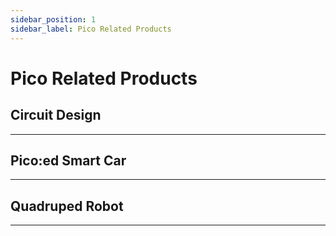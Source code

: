 ```yaml
---
sidebar_position: 1
sidebar_label: Pico Related Products
---
```







# Pico Related Products


## Circuit Design
---

<cardbox>
  <card
    href="./picoed/circuit-design/picoed-starter-kit/"
    title="Picoed Starter Kit"
    description="The Pico:ed Little Scientist Kit is a Pico:ed starter kit developed by the ELECFREAKS team for teens to learn circuits and programming. The kit provides numerous electronic components such as LEDs, buttons, buzzers, temperature sensors, servos, motors and colorful light rings. It also comes with numerous reference cases and detailed documentation to help you get started quickly. The Pico:ed Little Scientist Kit accompanies you into the wonderful world of electronics."
    img={picoed_starter_kit_Icon}
  />
</cardbox>

## Pico:ed Smart Car
---

<cardbox>
  <card
    href="./picoed/picoed-smart-car/picoed-samrt-cutebot"
    title="Pico:ed Smart Cutebot kit"
    description="ELECFREAKS Pico:ed Smart Cutebot is a rear-drive smart car driven by dual high speed motors. There are many on-board equipments on the Pico:ed Smart Cutebot including ultrasonic sensor, two RGB LED headlights, clearance lamps on thebo ttom, two line-tracking probes, an active buzzer as the horn and so on! Let's drive your first smart carELECFREAKS Pico:ed Smart Cutebot is a rear-drive smart car driven by dual high speed motors."
    img={picoed_samrt_cutebot_Icon}
  />
  <card
    href="./picoed/picoed-smart-car/picoed-ringbit-car-v2"
    title="Picoed Ringbit V2 Kit"
    description="Ring:bit car is a DIY smart car which is based on Pico:ed board and ELECFREAKS Ring:bit. It adopts modular assembly and programming-driven method, which is easy to learn. It will bring a rich experience to your creation. Next, let's take a look at the details of the Ring:bit car kit."
    img={picoed_ringbit_car_v2_Icon}
  />
</cardbox>

## Quadruped Robot
---

<cardbox>
  <card
    href="./cm4-xgo-robot-kit"
    title="CM4 XGO Robot Kit"
    description="XGO-lite2 is a desktop Al robot dog with 15 DOF and a gripper powered by a Raspberry CM4 for Al edge computing applications. It has a 2.3KG.CM serial bus servo, supports omnidirectional movement, 6D posture control, posture stability, multiple motion gaits, internally equipped with 6-axis IMU, joint position sensors and current sensors for position feedback, joint rotation and torque readings for internal algorithms and secondary development. The robot dog allows for Blocky and Python programming via a custom APP or PC for developing Al applications."
    img={cm4_xgo_robot_kit_Icon}
  />
</cardbox>
